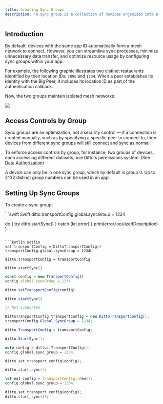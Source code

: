 ```yaml
---
title: Creating Sync Groups
description: "A sync group is a collection of devices organized into a distinct group, allowing you to limit connections to specific subsets of devices rather than the default behavior of connecting all devices sharing the same app ID."
---
```



## Introduction

By default, devices with the same app ID automatically form a mesh network to connect. However, you can streamline sync processes, minimize unnecessary data transfer, and optimize resource usage by configuring sync groups within your app.

For example, the following graphic illustrates two distinct restaurants identified by their location IDs: `7890` and `1234`. When a peer establishes its identity with the Big Peer, it includes its location ID as part of the authentication callback.

Now, the two groups maintain isolated mesh networks:

<Frame>
  <img src="/images/v4.7/image-8.png"/>
</Frame>

## Access Controls by Group

Sync groups are an optimization, not a security control — if a connection is created manually, such as by specifying a specific peer to connect to, then devices from different sync groups will still connect and sync as normal.

To enforce access controls by group, for instance, two groups of devices, each accessing different datasets, use Ditto's permissions system. (See [Data Authorization](/sdk/v4-7/security/authentication))

A device can only be in one sync group, which by default is group 0. Up to 2^32 distinct group numbers can be used in an app.

## Setting Up Sync Groups

To create a sync group:

<CodeGroup>
```swift Swift
ditto.transportConfig.global.syncGroup = 1234

do {
  try ditto.startSync()
} catch (let error) {
  print(error.localizedDescription)
}
```

```kotlin Kotlin
val transportConfig = DittoTransportConfig()
transportConfig.global.syncGroup = 1234U

ditto.transportConfig = transportConfig

ditto.startSync()
```

```javascript JS
const config = new TransportConfig()
config.global.syncGroup = 1234

ditto.setTransportConfig(config)

ditto.startSync()
```

```java Java
// Not supported
```

```csharp C#
DittoTransportConfig transportConfig = new DittoTransportConfig();
transportConfig.Global.SyncGroup = 1234;

ditto.TransportConfig = transportConfig;

ditto.StartSync();
```

```cpp C++
auto config = ditto::TransportConfig();
config.global.sync_group = 1234;

ditto.set_transport_config(config);

ditto.start_sync();
```

```rust Rust
let mut config = TransportConfig::new();
config.global.sync_group = 1234;

ditto.set_transport_config(config);
ditto.start_sync()?;
```
</CodeGroup>
